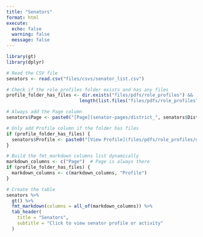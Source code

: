 ```yaml
---
title: "Senators"
format: html
execute:
  echo: false
  warning: false
  message: false
---
```


```r
library(gt)
library(dplyr)

# Read the CSV file
senators <- read.csv("files/csvs/senator_list.csv")

# Check if the role_profiles folder exists and has any files
profile_folder_has_files <- dir.exists("files/pdfs/role_profiles") && 
                           length(list.files("files/pdfs/role_profiles")) > 0

# Always add the Page column
senators$Page <- paste0("[Page](senator-pages/district_", senators$District, ".html)")

# Only add Profile column if the folder has files
if (profile_folder_has_files) {
  senators$Profile <- paste0("[View Profile](files/pdfs/role_profiles/district_",       senators$District, "_profile.pdf)")
}

# Build the fmt_markdown columns list dynamically
markdown_columns <- c("Page")  # Page is always there
if (profile_folder_has_files) {
  markdown_columns <- c(markdown_columns, "Profile")
}

# Create the table
senators %>%
  gt() %>%
  fmt_markdown(columns = all_of(markdown_columns)) %>%
  tab_header(
    title = "Senators",
    subtitle = "Click to view senator profile or activity"
  )
```